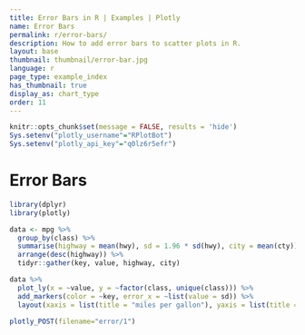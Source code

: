 ```yaml
---
title: Error Bars in R | Examples | Plotly
name: Error Bars
permalink: r/error-bars/
description: How to add error bars to scatter plots in R.
layout: base
thumbnail: thumbnail/error-bar.jpg
language: r
page_type: example_index
has_thumbnail: true
display_as: chart_type
order: 11
---
```


```r
knitr::opts_chunk$set(message = FALSE, results = 'hide')
Sys.setenv("plotly_username"="RPlotBot")
Sys.setenv("plotly_api_key"="q0lz6r5efr")
```

# Error Bars

```r
library(dplyr)
library(plotly)

data <- mpg %>% 
  group_by(class) %>%
  summarise(highway = mean(hwy), sd = 1.96 * sd(hwy), city = mean(cty)) %>%
  arrange(desc(highway)) %>%
  tidyr::gather(key, value, highway, city)

data %>%
  plot_ly(x = ~value, y = ~factor(class, unique(class))) %>%
  add_markers(color = ~key, error_x = ~list(value = sd)) %>%
  layout(xaxis = list(title = "miles per gallon"), yaxis = list(title = ""))
```

```r
plotly_POST(filename="error/1")
```